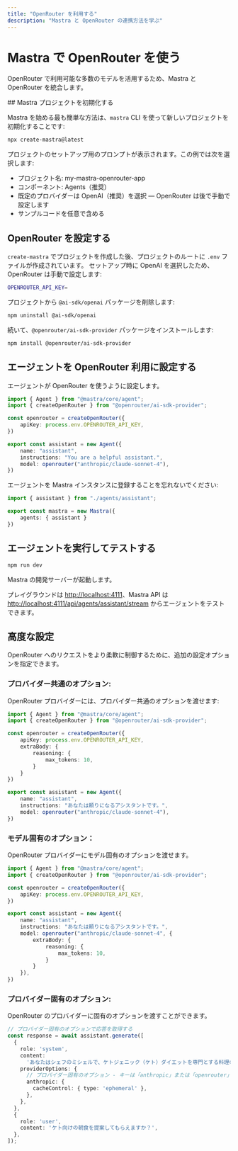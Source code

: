 ```yaml
---
title: "OpenRouter を利用する"
description: "Mastra と OpenRouter の連携方法を学ぶ"
---
```




# Mastra で OpenRouter を使う

OpenRouter で利用可能な多数のモデルを活用するため、Mastra と OpenRouter を統合します。

<Steps>
## Mastra プロジェクトを初期化する

Mastra を始める最も簡単な方法は、`mastra` CLI を使って新しいプロジェクトを初期化することです:

```bash copy
npx create-mastra@latest
```

プロジェクトのセットアップ用のプロンプトが表示されます。この例では次を選択します:
- プロジェクト名: my-mastra-openrouter-app
- コンポーネント: Agents（推奨）
- 既定のプロバイダーは OpenAI（推奨）を選択 — OpenRouter は後で手動で設定します
- サンプルコードを任意で含める

## OpenRouter を設定する

`create-mastra` でプロジェクトを作成した後、プロジェクトのルートに `.env` ファイルが作成されています。
セットアップ時に OpenAI を選択したため、OpenRouter は手動で設定します:

```bash filename=".env" copy
OPENROUTER_API_KEY=
```

プロジェクトから `@ai-sdk/openai` パッケージを削除します:

```bash copy
npm uninstall @ai-sdk/openai
```

続いて、`@openrouter/ai-sdk-provider` パッケージをインストールします:

```bash copy
npm install @openrouter/ai-sdk-provider
```

## エージェントを OpenRouter 利用に設定する

エージェントが OpenRouter を使うように設定します。

```typescript filename="src/mastra/agents/assistant.ts" copy showLineNumbers {4-6,11}
import { Agent } from "@mastra/core/agent";
import { createOpenRouter } from "@openrouter/ai-sdk-provider";

const openrouter = createOpenRouter({
    apiKey: process.env.OPENROUTER_API_KEY,
})

export const assistant = new Agent({
    name: "assistant",
    instructions: "You are a helpful assistant.",
    model: openrouter("anthropic/claude-sonnet-4"),
})
```

エージェントを Mastra インスタンスに登録することを忘れないでください:

```typescript filename="src/mastra/index.ts" copy showLineNumbers {4}
import { assistant } from "./agents/assistant";

export const mastra = new Mastra({
    agents: { assistant }
})
```

## エージェントを実行してテストする

```bash copy
npm run dev
```

Mastra の開発サーバーが起動します。

プレイグラウンドは [http://localhost:4111](http://localhost:4111)、Mastra API は [http://localhost:4111/api/agents/assistant/stream](http://localhost:4111/api/agents/assistant/stream) からエージェントをテストできます。

</Steps>

## 高度な設定

OpenRouter へのリクエストをより柔軟に制御するために、追加の設定オプションを指定できます。

### プロバイダー共通のオプション:

OpenRouter プロバイダーには、プロバイダー共通のオプションを渡せます:

```typescript filename="src/mastra/agents/assistant.ts" {6-10} copy showLineNumbers
import { Agent } from "@mastra/core/agent";
import { createOpenRouter } from "@openrouter/ai-sdk-provider";

const openrouter = createOpenRouter({
    apiKey: process.env.OPENROUTER_API_KEY,
    extraBody: {
        reasoning: {
            max_tokens: 10,
        }
    }
})

export const assistant = new Agent({
    name: "assistant",
    instructions: "あなたは頼りになるアシスタントです。",
    model: openrouter("anthropic/claude-sonnet-4"),
})
```


### モデル固有のオプション：

OpenRouter プロバイダーにモデル固有のオプションを渡せます。

```typescript filename="src/mastra/agents/assistant.ts" {11-17} copy showLineNumbers
import { Agent } from "@mastra/core/agent";
import { createOpenRouter } from "@openrouter/ai-sdk-provider";

const openrouter = createOpenRouter({
    apiKey: process.env.OPENROUTER_API_KEY,
})

export const assistant = new Agent({
    name: "assistant",
    instructions: "あなたは頼りになるアシスタントです。",
    model: openrouter("anthropic/claude-sonnet-4", {
        extraBody: {
            reasoning: {
                max_tokens: 10,
            }
        }
    }),
})
```


### プロバイダー固有のオプション:

OpenRouter のプロバイダーに固有のオプションを渡すことができます。

```typescript copy showLineNumbers {7-12}
// プロバイダー固有のオプションで応答を取得する
const response = await assistant.generate([
  {
    role: 'system',
    content:
      'あなたはシェフのミシェルで、ケトジェニック（ケト）ダイエットを専門とする料理のエキスパートです...',
    providerOptions: {
      // プロバイダー固有のオプション - キーは「anthropic」または「openrouter」にできます
      anthropic: {
        cacheControl: { type: 'ephemeral' },
      },
    },
  },
  {
    role: 'user',
    content: 'ケト向けの朝食を提案してもらえますか？',
  },
]);
```

